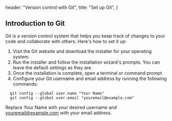 
  header: "Version control with Git",
  title: "Set up Git",
}

## Introduction to Git

Git is a version control system that helps you keep track of changes to your code and collaborate with others. Here's how to set it up:

1. Visit the Git website and download the installer for your operating system.
1. Run the installer and follow the installation wizard's prompts. You can leave the default settings as they are.
1. Once the installation is complete, open a terminal or command prompt.
1. Configure your Git username and email address by running the following commands:

```
  git config --global user.name "Your Name"
  git config --global user.email "youremail@example.com"
```
Replace Your Name with your desired username and youremail@example.com with your email address.

